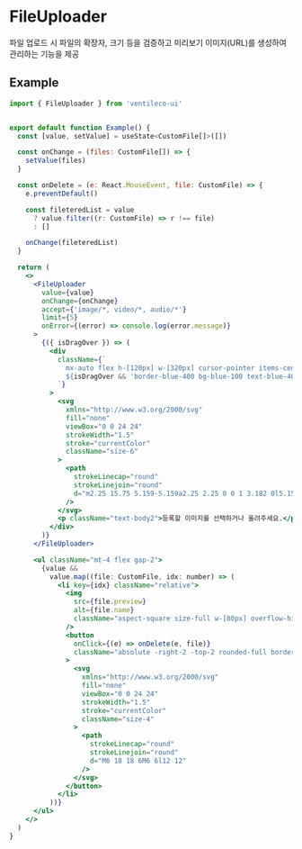 
<Meta title="COMPONENTS/FileUploader" />

# FileUploader

파일 업로드 시 파일의 확장자, 크기 등을 검증하고 미리보기 이미지(URL)를 생성하여 관리하는 기능을 제공

## Example

```jsx
import { FileUploader } from 'ventileco-ui'


export default function Example() {
  const [value, setValue] = useState<CustomFile[]>([])

  const onChange = (files: CustomFile[]) => {
    setValue(files)
  }

  const onDelete = (e: React.MouseEvent, file: CustomFile) => {
    e.preventDefault()

    const fileteredList = value
      ? value.filter((r: CustomFile) => r !== file)
      : []

    onChange(fileteredList)
  }

  return (
    <>
      <FileUploader
        value={value}
        onChange={onChange}
        accept={'image/*, video/*, audio/*'}
        limit={5}
        onError={(error) => console.log(error.message)}
      >
        {({ isDragOver }) => (
          <div
            className={`
              mx-auto flex h-[120px] w-[320px] cursor-pointer items-center justify-center gap-2 rounded-md border border-black px-4
              ${isDragOver && 'border-blue-400 bg-blue-100 text-blue-400 duration-200'}
            `}
          >
            <svg
              xmlns="http://www.w3.org/2000/svg"
              fill="none"
              viewBox="0 0 24 24"
              strokeWidth="1.5"
              stroke="currentColor"
              className="size-6"
            >
              <path
                strokeLinecap="round"
                strokeLinejoin="round"
                d="m2.25 15.75 5.159-5.159a2.25 2.25 0 0 1 3.182 0l5.159 5.159m-1.5-1.5 1.409-1.409a2.25 2.25 0 0 1 3.182 0l2.909 2.909m-18 3.75h16.5a1.5 1.5 0 0 0 1.5-1.5V6a1.5 1.5 0 0 0-1.5-1.5H3.75A1.5 1.5 0 0 0 2.25 6v12a1.5 1.5 0 0 0 1.5 1.5Zm10.5-11.25h.008v.008h-.008V8.25Zm.375 0a.375.375 0 1 1-.75 0 .375.375 0 0 1 .75 0Z"
              />
            </svg>
            <p className="text-body2">등록할 이미지를 선택하거나 올려주세요.</p>
          </div>
        )}
      </FileUploader>

      <ul className="mt-4 flex gap-2">
        {value &&
          value.map((file: CustomFile, idx: number) => (
            <li key={idx} className="relative">
              <img
                src={file.preview}
                alt={file.name}
                className="aspect-square size-full w-[80px] overflow-hidden rounded border"
              />
              <button
                onClick={(e) => onDelete(e, file)}
                className="absolute -right-2 -top-2 rounded-full border bg-white p-1 shadow-md duration-200 hover:bg-white/80"
              >
                <svg
                  xmlns="http://www.w3.org/2000/svg"
                  fill="none"
                  viewBox="0 0 24 24"
                  strokeWidth="1.5"
                  stroke="currentColor"
                  className="size-4"
                >
                  <path
                    strokeLinecap="round"
                    strokeLinejoin="round"
                    d="M6 18 18 6M6 6l12 12"
                  />
                </svg>
              </button>
            </li>
          ))}
      </ul>
    </>
  )
}
```
